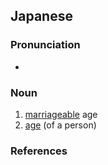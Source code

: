 ==Japanese==
{{ja-kanjitab|とし|ころ|k2=ごろ|yomi=kun}}

===Pronunciation===
* {{ja-pron|としごろ|y=k|acc=0|acc_ref=NHK}}

===Noun===
{{ja-noun|としごろ}}

# [[marriageable]] age
# [[age]] (of a person)

===References===
<references/>